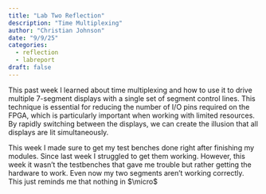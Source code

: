 ```yaml
---
title: "Lab Two Reflection"
description: "Time Multiplexing"
author: "Christian Johnson"
date: "9/9/25"
categories:
  - reflection
  - labreport
draft: false
---
```


This past week I learned about time multiplexing and how to use it to drive multiple 7-segment displays with a single set of segment control lines. This technique is essential for reducing the number of I/O pins required on the FPGA, which is particularly important when working with limited resources. By rapidly switching between the displays, we can create the illusion that all displays are lit simultaneously.

This week I made sure to get my test benches done right after finishing my modules. Since last week I struggled to get them working. However, this week it wasn't the testbenches that gave me trouble but rather getting the hardware to work. Even now my two segments aren't working correctly. This just reminds me that nothing in $\micro$